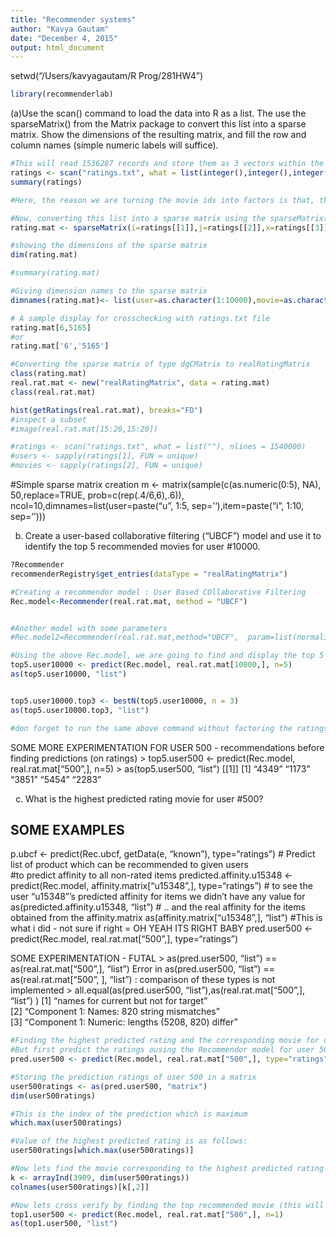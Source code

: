 ```yaml
---
title: "Recommender systems"
author: "Kavya Gautam"
date: "December 4, 2015"
output: html_document
---
```


setwd("/Users/kavyagautam/R Prog/281HW4")
```r
library(recommenderlab)
```

(a)Use the scan() command to load the data into R as a list. The use the sparseMatrix() from the Matrix package to convert this list into a sparse matrix. Show the dimensions of the resulting matrix, and fill the row and column names (simple numeric labels will suffice). 


```r
#This will read 1536287 records and store them as 3 vectors within the list
ratings <- scan("ratings.txt", what = list(integer(),integer(),integer()), sep = "|", nlines = 1540000)
summary(ratings)

#Here, the reason we are turning the movie ids into factors is that, there are movies that are not rated by any user at all yet between the numbers 1 to 7225 (from movies.txt file). Our ratings.txt file will have only 6028 out of 7225 movies in the database. Our recommender system is based on UBCF model and so we only need movies that have been rated by neighboring or similar users. For this model we do not need the movies that have not been rated by anybody at all.

#Now, converting this list into a sparse matrix using the sparseMatrix() function
rating.mat <- sparseMatrix(i=ratings[[1]],j=ratings[[2]],x=ratings[[3]])

#showing the dimensions of the sparse matrix
dim(rating.mat)

#summary(rating.mat)

#Giving dimension names to the sparse matrix
dimnames(rating.mat)<- list(user=as.character(1:10000),movie=as.character(1:7223))

# A sample display for crosschecking with ratings.txt file
rating.mat[6,5165]
#or
rating.mat['6','5165']

#Converting the sparse matrix of type dgCMatrix to realRatingMatrix
class(rating.mat)
real.rat.mat <- new("realRatingMatrix", data = rating.mat)
class(real.rat.mat)

hist(getRatings(real.rat.mat), breaks="FD")
#inspect a subset
#image(real.rat.mat[15:20,15:20])

#ratings <- scan("ratings.txt", what = list(""), nlines = 1540000)
#users <- sapply(ratings[1], FUN = unique)
#movies <- sapply(ratings[2], FUN = unique)
```

#Simple sparse   matrix creation
m <- matrix(sample(c(as.numeric(0:5), NA), 50,replace=TRUE, prob=c(rep(.4/6,6),.6)), ncol=10,dimnames=list(user=paste("u", 1:5, sep=''),item=paste("i", 1:10, sep='')))

b) Create a user-based collaborative filtering ("UBCF") model and use it to identify the top 5 recommended movies for user #10000. 


```r
?Recommender
recommenderRegistry$get_entries(dataType = "realRatingMatrix")

#Creating a recommendor model : User Based COllaborative Filtering
Rec.model<-Recommender(real.rat.mat, method = "UBCF")


#Another model with some parameters
#Rec.model2=Recommender(real.rat.mat,method="UBCF",  param=list(normalize = "Z-score",method="Cosine",nn=5, minRating=1))

#Using the above Rec.model, we are going to find and display the top 5 recommended movies for user # 10000
top5.user10000 <- predict(Rec.model, real.rat.mat[10000,], n=5)
as(top5.user10000, "list")


top5.user10000.top3 <- bestN(top5.user10000, n = 3)
as(top5.user10000.top3, "list")

#don forget to run the same above command without factoring the ratings[[2]] in the rating.mat step
```
SOME MORE EXPERIMENTATION FOR USER 500 - recommendations before finding predictions (on ratings)
> top5.user500 <- predict(Rec.model, real.rat.mat["500",], n=5)
> as(top5.user500, "list")
[[1]]
[1] "4349" "1173" "3851" "5454" "2283"


c) What is the highest predicted rating movie for user #500? 

SOME EXAMPLES
-------------
p.ubcf <- predict(Rec.ubcf, getData(e, "known"), type="ratings")
# Predict list of product which can be recommended to given users     
#to predict affinity to all non-rated items 
predicted.affinity.u15348 <- predict(Rec.model, affinity.matrix["u15348",], type="ratings")
# to see the user "u15348"'s predicted affinity for items we didn't have any value for
as(predicted.affinity.u15348, "list")
# .. and the real affinity for the items obtained from the affinity.matrix
as(affinity.matrix["u15348",], "list")
#This is what i did - not sure if right = OH YEAH ITS RIGHT BABY
pred.user500 <- predict(Rec.model, real.rat.mat["500",], type="ratings")


SOME EXPERIMENTATION - FUTAL
> as(pred.user500, "list") == as(real.rat.mat["500",], "list")
Error in as(pred.user500, "list") == as(real.rat.mat["500", ], "list") : 
  comparison of these types is not implemented
> all.equal(as(pred.user500, "list"),as(real.rat.mat["500",], "list") )
[1] "names for current but not for target"            
[2] "Component 1: Names: 820 string mismatches"       
[3] "Component 1: Numeric: lengths (5208, 820) differ"

```r
#Finding the highest predicted rating and the corresponding movie for user # 500
#But first predict the ratings ousing the Recommendor model for user 500
pred.user500 <- predict(Rec.model, real.rat.mat["500",], type="ratings")

#Storing the prediction ratings of user 500 in a matrix
user500ratings <- as(pred.user500, "matrix")
dim(user500ratings)

#This is the index of the prediction which is maximum
which.max(user500ratings)

#Value of the highest predicted rating is as follows:
user500ratings[which.max(user500ratings)]

#Now lets find the movie corresponding to the highest predicted rating (which will also be the top recommended movie for this user)
k <- arrayInd(3909, dim(user500ratings))
colnames(user500ratings)[k[,2]]

#Now lets cross verify by finding the top recommended movie (this will have the highest rated movie) -  CROSS VERIFICATION 
top1.user500 <- predict(Rec.model, real.rat.mat["500",], n=1)
as(top1.user500, "list")
```


